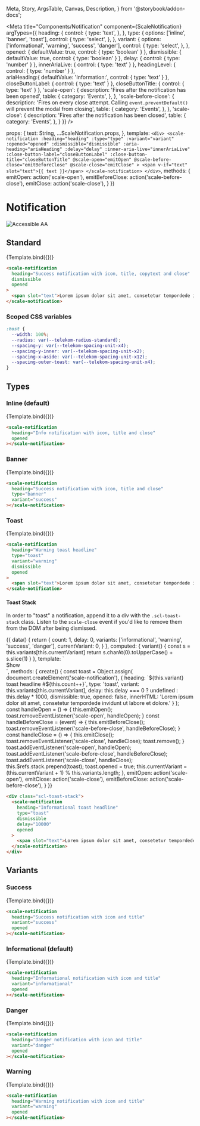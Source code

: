   Meta,
  Story,
  ArgsTable,
  Canvas,
  Description,
} from '@storybook/addon-docs';

<Meta
  title="Components/Notification"
  component={ScaleNotification}
  argTypes={{
    heading: {
      control: {
        type: 'text',
      },
    },
    type: {
      options: ['inline', 'banner', 'toast'],
      control: {
        type: 'select',
      },
    },
    variant: {
      options: ['informational', 'warning', 'success', 'danger'],
      control: {
        type: 'select',
      },
    },
    opened: {
      defaultValue: true,
      control: {
        type: 'boolean'
      }
    },
    dismissible: {
      defaultValue: true,
      control: {
        type: 'boolean'
      }
    },
    delay: {
      control: {
        type: 'number'
      }
    },
    innerAriaLive: {
      control: {
        type: 'text'
      }
    },
    headingLevel: {
      control: {
        type: 'number'
      }
    },    
    ariaHeading:{
      defaultValue: 'Information:',
      control: {
        type: 'text'
      }
    },
    closeButtonLabel: {
      control: {
        type: 'text'
      }
    },
    closeButtonTitle: {
      control: {
        type: 'text'
      }
    },
    'scale-open': {
      description: 'Fires after the notification has been opened',
      table: {
        category: 'Events',
      },
    },
    'scale-before-close': {
      description: 'Fires on every close attempt. Calling `event.preventDefault()` will prevent the modal from closing',
      table: {
        category: 'Events',
      },
    },
    'scale-close': {
      description: 'Fires after the notification has been closed',
      table: {
        category: 'Events',
      },
    }
  }}
/>

  props: {
    text: String,
    ...ScaleNotification.props,
  },
  template: `
    <div>
      <scale-notification
        :heading="heading"
        :type="type"
        :variant="variant"
        :opened="opened"
        :dismissible="dismissible"
        :aria-heading="ariaHeading"
        :delay="delay"
        :inner-aria-live="innerAriaLive"
        :close-button-label="closeButtonLabel"
        :close-button-title="closeButtonTitle"
        @scale-open="emitOpen"
        @scale-before-close="emitBeforeClose"
        @scale-close="emitClose"
      >
        <span v-if="text" slot="text">{{ text }}</span>
      </scale-notification>
    </div>
  `,
  methods: {
    emitOpen: action('scale-open'),
    emitBeforeClose: action('scale-before-close'),
    emitClose: action('scale-close'),
  }
})

<div
  style={{
    display: 'inline-flex',
    alignItems: 'center',
    justifyContent: 'space-between',
    width: '100%',
  }}
>
  <h1>Notification</h1>
  <img src="assets/aa.png" alt="Accessible AA" />
</div>

## Standard

<Canvas withSource="none">
  <Story
    name="Standard"
    args={{
      heading: 'Info notification with icon, title, copytext and close',
      text: 'Lorem ipsum dolor sit amet, consetetur tempordede invidunt ut labore et dolore.',
    }}
  >
    {Template.bind({})}
  </Story>
</Canvas>

<ArgsTable story="Standard" />

```html
<scale-notification
  heading="Success notification with icon, title, copytext and close"
  dismissible
  opened
>
  <span slot="text">Lorem ipsum dolor sit amet, consetetur tempordede invidunt ut labore et dolore.</span>
</scale-notification>
```

### Scoped CSS variables

```css
:host {
  --width: 100%;
  --radius: var(--telekom-radius-standard);
  --spacing-y: var(--telekom-spacing-unit-x4);
  --spacing-y-inner: var(--telekom-spacing-unit-x2);
  --spacing-x-aside: var(--telekom-spacing-unit-x12);
  --spacing-outer-toast: var(--telekom-spacing-unit-x4);
}
```

## Types

### Inline (default)

<Canvas withSource="none">
  <Story name="Inline" args={{
    heading: 'Info notification with icon, title and close',
  }}>
    {Template.bind({})}
  </Story>
</Canvas>

```html
<scale-notification
  heading="Info notification with icon, title and close"
  opened
></scale-notification>
```

### Banner

<Canvas withSource="none">
  <Story name="Banner" args={{
    heading: 'Success notification with icon, title and close',
    type: 'banner',
    variant: 'success',
    ariaHeading: 'Success:'
  }}>
    {Template.bind({})}
  </Story>
</Canvas>

```html
<scale-notification
  heading="Success notification with icon, title and close"
  type="banner"
  variant="success"
></scale-notification>
```

### Toast

<Canvas withSource="none">
  <Story name="Toast" args={{
    heading: 'Warning toast headline',
    type: 'toast',
    variant: 'warning',
    text: 'Lorem ipsum dolor sit amet, consetetur tempordede invidunt ut labore et dolore.',
    ariaHeading: 'Warning:'
  }}>
    {Template.bind({})}
  </Story>
</Canvas>

```html
<scale-notification
  heading="Warning toast headline"
  type="toast"
  variant="warning"
  dismissible
  opened
>
  <span slot="text">Lorem ipsum dolor sit amet, consetetur tempordede invidunt ut labore et dolore.</span>
</scale-notification>
```

#### Toast Stack

In order to "toast" a notification, append it to a div with the `.scl-toast-stack` class. Listen to the `scale-close` event if you'd like to remove them from the DOM after being dismissed.

<Canvas withSource="none">
  <Story name="Toast Stack">
    {{
      data() {
        return {
          count: 1,
          delay: 0,
          variants: ['informational', 'warning', 'success', 'danger'],
          currentVariant: 0,
        }
      },
      computed: {
        variant() {
          const s = this.variants[this.currentVariant]
          return s.charAt(0).toUpperCase() + s.slice(1)
        }
      },
      template: `
        <div>
          <div ref="stack" class="scl-toast-stack"></div>
          <div style="display: flex; gap: var(--telekom-spacing-unit-x12); align-items: center">
            <scale-button variant="secondary" @click="create">Show</scale-button>
            <scale-slider
              @scale-change="$event => this.delay = $event.target.value"
              label="Delay"
              min="0"
              max="10"
              show-step-marks
              unit="s"
              helper-text="0 means no timeout."
            ></scale-slider>
          </div>
        </div>
      `,
      methods: {
        create() {
          const toast = Object.assign(
            document.createElement('scale-notification'),
            {
              heading: `${this.variant} toast headline #${this.count++}`, 
              type: 'toast',
              variant: this.variants[this.currentVariant],
              delay: this.delay === 0 ? undefined : this.delay * 1000,
              dismissible: true,
              opened: false,
              innerHTML: '<span slot="text">Lorem ipsum dolor sit amet, consetetur tempordede invidunt ut labore et dolore.</span>'
            }
          );
          const handleOpen = () => {
            this.emitOpen();
            toast.removeEventListener('scale-open', handleOpen);
          }
          const handleBeforeClose = (event) => {
            this.emitBeforeClose();
            toast.removeEventListener('scale-before-close', handleBeforeClose);
          }
          const handleClose = () => {
            this.emitClose();
            toast.removeEventListener('scale-close', handleClose);
            toast.remove();
          }
          toast.addEventListener('scale-open', handleOpen);
          toast.addEventListener('scale-before-close', handleBeforeClose);
          toast.addEventListener('scale-close', handleClose);
          this.$refs.stack.prepend(toast);
          toast.opened = true;
          this.currentVariant = (this.currentVariant + 1) % this.variants.length;
        },
        emitOpen: action('scale-open'),
        emitClose: action('scale-close'),
        emitBeforeClose: action('scale-before-close'),
      }
    }}
  </Story>
</Canvas>

```html
<div class="scl-toast-stack">
  <scale-notification
    heading="Informational toast headline"
    type="toast"
    dismissible
    delay="10000"
    opened
  >
    <span slot="text">Lorem ipsum dolor sit amet, consetetur tempordede invidunt ut labore et dolore.</span>
  </scale-notification>
</div>
```

## Variants

### Success

<Canvas withSource="none">
  <Story name="Success" args={{
    heading: 'Success notification with icon and title',
    variant: 'success',
    dismissible: false,
    ariaHeading: 'Success:'
  }}>
    {Template.bind({})}
  </Story>
</Canvas>

```html
<scale-notification
  heading="Success notification with icon and title"
  variant="success"
  opened
></scale-notification>
```

### Informational (default)

<Canvas withSource="none">
  <Story name="Informational" args={{
    heading: 'Informational notification with icon and title',
    variant: 'informational',
    dismissible: false,
  }}>
    {Template.bind({})}
  </Story>
</Canvas>

```html
<scale-notification
  heading="Informational notification with icon and title"
  variant="informational"
  opened
></scale-notification>
```

### Danger

<Canvas withSource="none">
  <Story name="Danger" args={{
    heading: 'Danger notification with icon and title',
    variant: 'danger',
    dismissible: false,
    ariaHeading: 'Danger:'
  }}>
    {Template.bind({})}
  </Story>
</Canvas>

```html
<scale-notification
  heading="Danger notification with icon and title"
  variant="danger"
  opened
></scale-notification>
```

### Warning

<Canvas withSource="none">
  <Story name="Warning" args={{
    heading: 'Warning notification with icon and title',
    variant: 'warning',
    dismissible: false,
    ariaHeading: 'Warning:'
  }}>
    {Template.bind({})}
  </Story>
</Canvas>

```html
<scale-notification
  heading="Warning notification with icon and title"
  variant="warning"
  opened
></scale-notification>
```
